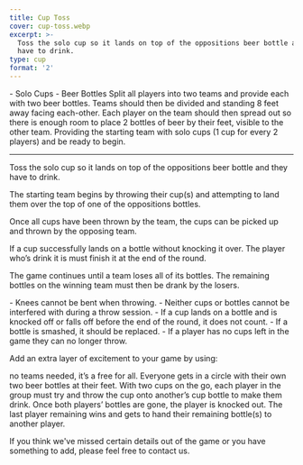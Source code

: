 ```yaml
---
title: Cup Toss
cover: cup-toss.webp
excerpt: >-
  Toss the solo cup so it lands on top of the oppositions beer bottle and they
  have to drink.
type: cup
format: '2'
---
```


<GameHero
  cover="/BeerGoggleGames/images/cup-toss.webp"
  alt="Cup Toss"
/>

<GameSection title="Equipment" icon="/BeerGoggleGames/images/liquor.webp">
-   Solo Cups
-   Beer Bottles
</GameSection>

<GameSection title="Setup" icon="/BeerGoggleGames/images/settings.webp">
Split all players into two teams and provide each with two beer bottles. Teams should then be divided and standing 8 feet away facing each-other. Each player on the team should then spread out so there is enough room to place 2 bottles of beer by their feet, visible to the other team. Providing the starting team with solo cups (1 cup for every 2 players) and be ready to begin.

* * *
</GameSection>

<GameSection title="Aim of the Game" icon="/BeerGoggleGames/images/target.webp">
<p>Toss the solo cup so it lands on top of the oppositions beer bottle and they have to drink.</p>
</GameSection>

<GameSection title="How to Play" icon="/BeerGoggleGames/images/question.webp">
The starting team begins by throwing their cup(s) and attempting to land them over the top of one of the oppositions bottles.

Once all cups have been thrown by the team, the cups can be picked up and thrown by the opposing team.

If a cup successfully lands on a bottle without knocking it over. The player who’s drink it is must finish it at the end of the round.

The game continues until a team loses all of its bottles. The remaining bottles on the winning team must then be drank by the losers.
</GameSection>

<GameSection title="Rules" icon="/BeerGoggleGames/images/rules.webp">
-   Knees cannot be bent when throwing.
-   Neither cups or bottles cannot be interfered with during a throw session.
-   If a cup lands on a bottle and is knocked off or falls off before the end of the round, it does not count.
-   If a bottle is smashed, it should be replaced.
-   If a player has no cups left in the game they can no longer throw.
</GameSection>

<GameSection title="Special Edition" icon="/BeerGoggleGames/images/special.webp">
<p>Add an extra layer of excitement to your game by using:</p>
</GameSection>

<GameSection title="**Circle toss off**" icon="/BeerGoggleGames/images/question.webp">
<p>no teams needed, it’s a free for all. Everyone gets in a circle with their own two beer bottles at their feet. With two cups on the go, each player in the group must try and throw the cup onto another’s cup bottle to make them drink. Once both players’ bottles are gone, the player is knocked out. The last player remaining wins and gets to hand their remaining bottle(s) to another player.</p>
</GameSection>

<ShareButtons title="Cup Toss" />

<FeedbackCard>
<p>If you think we've missed certain details out of the game or you have something to add, please feel free to contact us.</p>
</FeedbackCard>
